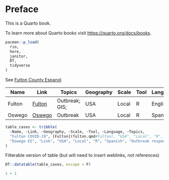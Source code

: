 # Preface {.unnumbered}

This is a Quarto book.

To learn more about Quarto books visit <https://quarto.org/docs/books>.

```r
pacman::p_load(
  rio,
  here,
  janitor,
  DT,
  tidyverse
)
```

See [Fulton County Espanol](fulton.qmd#fulton-es)

| Name   | Link                        | Topics         | Geography | Scale | Tool | Language |
|---------|-------------------|-------|-----------|---------|---------|---------|
| Fulton | [Fulton](fulton.qmd#fulton) | Outbreak; GIS; | USA       | Local | R    | English  |
| Oswego | [Oswego](oswego.qmd#oswego) | Outbreak       | USA       | Local | R    | Spanish  |

```r
table_cases <- tribble(
  ~Name, ~Link, ~Geography, ~Scale, ~Tool, ~Language, ~Topics,
  "Fulton COVID-19", [Fulton](fulton.qmd#fulton), "USA", "Local", "R", "English", "Outbreak reports; GIS; epidemic curves",
  "Oswego ES", "Link", "USA", "Local", "R", "Spanish", "Outbreak response"
)
```

Filterable version of table (but will need to insert weblinks, not references)

```r
DT::datatable(table_cases, escape = F)
```

```r
1 + 1
```
